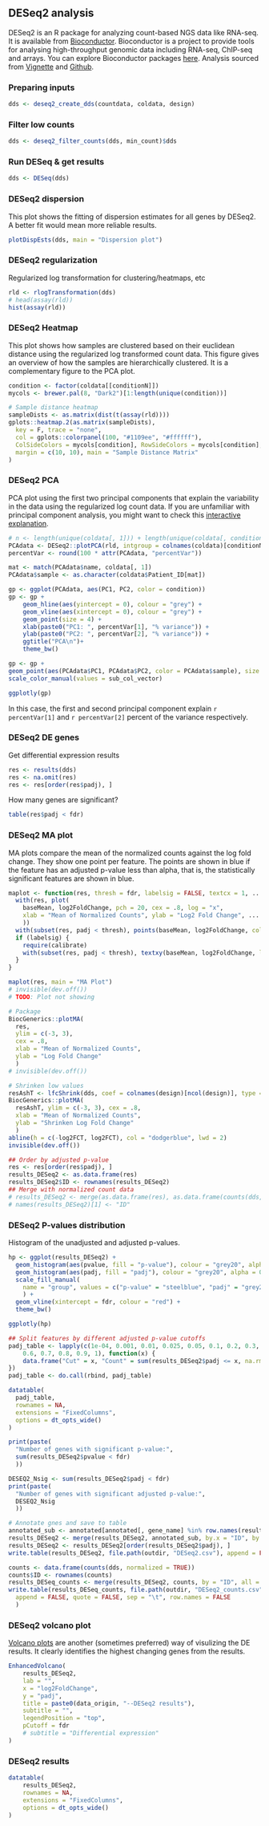 ## DESeq2 analysis

DESeq2 is an R package for analyzing count-based NGS data like RNA-seq. It is available 
from [Bioconductor](http://www.bioconductor.org/). Bioconductor is a project to provide tools for analysing 
high-throughput genomic data including RNA-seq, ChIP-seq and arrays. 
You can explore Bioconductor packages [here](http://www.bioconductor.org/packages/release/BiocViews.html#___Software).
Analysis sourced from 
[Vignette](http://bioconductor.org/packages/devel/bioc/vignettes/DESeq2/inst/doc/DESeq2.html#input-data) 
and [Github](https://gist.github.com/stephenturner/f60c1934405c127f09a6).

### Preparing inputs
```r
dds <- deseq2_create_dds(countdata, coldata, design)
```

### Filter low counts
```r
dds <- deseq2_filter_counts(dds, min_count)$dds
```

### Run DESeq & get results
```r
dds <- DESeq(dds)
```

### DESeq2 dispersion

This plot shows the fitting of dispersion estimates for all genes by DESeq2. A better fit would mean 
more reliable results.

```r
plotDispEsts(dds, main = "Dispersion plot")
```

### DESeq2 regularization

Regularized log transformation for clustering/heatmaps, etc

```r
rld <- rlogTransformation(dds)
# head(assay(rld))
hist(assay(rld))
```

### DESeq2 Heatmap

This plot shows how samples are clustered based on their euclidean distance using the regularized 
log transformed count data. This figure gives an overview of how the samples are hierarchically clustered. 
It is a complementary figure to the PCA plot.

```r
condition <- factor(coldata[[conditionN]])
mycols <- brewer.pal(8, "Dark2")[1:length(unique(condition))]

# Sample distance heatmap
sampleDists <- as.matrix(dist(t(assay(rld))))
gplots::heatmap.2(as.matrix(sampleDists),
  key = F, trace = "none",
  col = gplots::colorpanel(100, "#1109ee", "#ffffff"),
  ColSideColors = mycols[condition], RowSideColors = mycols[condition],
  margin = c(10, 10), main = "Sample Distance Matrix"
)
```

### DESeq2 PCA

PCA plot using the first two principal components that explain the variability in the data using the regularized 
log count data. If you are unfamiliar with principal component analysis, 
you might want to check this [interactive explanation](http://setosa.io/ev/principal-component-analysis/). 

```r
# n <- length(unique(coldata[, 1])) + length(unique(coldata[, conditionN]))
PCAdata <- DESeq2::plotPCA(rld, intgroup = colnames(coldata)[conditionN], returnData = TRUE)
percentVar <- round(100 * attr(PCAdata, "percentVar"))

mat <- match(PCAdata$name, coldata[, 1])
PCAdata$sample <- as.character(coldata$Patient_ID[mat])

gp <- ggplot(PCAdata, aes(PC1, PC2, color = condition))
gp <- gp +
    geom_hline(aes(yintercept = 0), colour = "grey") +
    geom_vline(aes(xintercept = 0), colour = "grey") +
    geom_point(size = 4) +
    xlab(paste0("PC1: ", percentVar[1], "% variance")) +
    ylab(paste0("PC2: ", percentVar[2], "% variance")) +
    ggtitle("PCA\n")+
    theme_bw()

gp <- gp +
geom_point(aes(PCAdata$PC1, PCAdata$PC2, color = PCAdata$sample), size = 2) +
scale_color_manual(values = sub_col_vector)

ggplotly(gp)
```

In this case, the first and second principal component 
explain `r percentVar[1]` and `r percentVar[2]` percent of the variance respectively.


### DESeq2 DE genes

Get differential expression results

```r
res <- results(dds)
res <- na.omit(res)
res <- res[order(res$padj), ]
```

How many genes are significant?

```r
table(res$padj < fdr)
```

### DESeq2 MA plot

MA plots compare the mean of the normalized counts against the log fold change. 
They show one point per feature. 
The points are shown in blue if the feature has an adjusted p-value less than alpha, 
that is, the statistically significant features are shown in blue.

```r
maplot <- function(res, thresh = fdr, labelsig = FALSE, textcx = 1, ...) {
  with(res, plot(
    baseMean, log2FoldChange, pch = 20, cex = .8, log = "x",
    xlab = "Mean of Normalized Counts", ylab = "Log2 Fold Change", ...
    ))
  with(subset(res, padj < thresh), points(baseMean, log2FoldChange, col = "blue", pch = 20, cex = 1))
  if (labelsig) {
    require(calibrate)
    with(subset(res, padj < thresh), textxy(baseMean, log2FoldChange, labs = Gene, cex = textcx, col = 2))
  }
}

maplot(res, main = "MA Plot")
# invisible(dev.off())
# TODO: Plot not showing

# Package
BiocGenerics::plotMA(
  res,
  ylim = c(-3, 3),
  cex = .8,
  xlab = "Mean of Normalized Counts",
  ylab = "Log Fold Change"
  )
# invisible(dev.off())

# Shrinken low values
resAshT <- lfcShrink(dds, coef = colnames(design)[ncol(design)], type = "apeglm")
BiocGenerics::plotMA(
  resAshT, ylim = c(-3, 3), cex = .8,
  xlab = "Mean of Normalized Counts",
  ylab = "Shrinken Log Fold Change"
  )
abline(h = c(-log2FCT, log2FCT), col = "dodgerblue", lwd = 2)
invisible(dev.off())
```

```r
## Order by adjusted p-value
res <- res[order(res$padj), ]
results_DESeq2 <- as.data.frame(res)
results_DESeq2$ID <- rownames(results_DESeq2)
## Merge with normalized count data
# results_DESeq2 <- merge(as.data.frame(res), as.data.frame(counts(dds, normalized = TRUE)), by = "row.names", sort = FALSE)
# names(results_DESeq2)[1] <- "ID"
```


### DESeq2 P-values distribution

Histogram of the unadjusted and adjusted p-values.


```r
hp <- ggplot(results_DESeq2) +
  geom_histogram(aes(pvalue, fill = "p-value"), colour = "grey20", alpha = 0.5, stat = "bin") +
  geom_histogram(aes(padj, fill = "padj"), colour = "grey20", alpha = 0.5, stat = "bin") +
  scale_fill_manual(
    name = "group", values = c("p-value" = "steelblue", "padj" = "grey20"), labels = c("a" = "p-value", "b" = "padj")
    ) +
  geom_vline(xintercept = fdr, colour = "red") +
  theme_bw()

ggplotly(hp)
```

```r
## Split features by different adjusted p-value cutoffs
padj_table <- lapply(c(1e-04, 0.001, 0.01, 0.025, 0.05, 0.1, 0.2, 0.3, 0.4, 0.5,
    0.6, 0.7, 0.8, 0.9, 1), function(x) {
    data.frame("Cut" = x, "Count" = sum(results_DESeq2$padj <= x, na.rm = TRUE))
})
padj_table <- do.call(rbind, padj_table)

datatable(
  padj_table,
  rownames = NA,
  extensions = "FixedColumns",
  options = dt_opts_wide()
)
```

```r
print(paste(
  "Number of genes with significant p-value:",
  sum(results_DESeq2$pvalue < fdr)
  ))

DESEQ2_Nsig <- sum(results_DESeq2$padj < fdr)
print(paste(
  "Number of genes with significant adjusted p-value:",
  DESEQ2_Nsig
  ))
```

```r
# Annotate gnes and save to table
annotated_sub <- annotated[annotated[, gene_name] %in% row.names(results_DESeq2), ]
results_DESeq2 <- merge(results_DESeq2, annotated_sub, by.x = "ID", by.y = gene_name, all = TRUE)
results_DESeq2 <- results_DESeq2[order(results_DESeq2$padj), ]
write.table(results_DESeq2, file.path(outdir, "DESeq2.csv"), append = FALSE, quote = FALSE, sep = "\t", row.names = FALSE)

counts <- data.frame(counts(dds, normalized = TRUE))
counts$ID <- rownames(counts)
results_DESeq_counts <- merge(results_DESeq2, counts, by = "ID", all = TRUE)
write.table(results_DESeq_counts, file.path(outdir, "DESeq2_counts.csv"),
  append = FALSE, quote = FALSE, sep = "\t", row.names = FALSE
  )
```

### DESeq2 volcano plot

[Volcano plots](https://en.wikipedia.org/wiki/Volcano_plot_(statistics)) are another (sometimes preferred) way of visulizing the DE results. 
It clearly identifies the highest changing genes from the results.

```r
EnhancedVolcano(
    results_DESeq2,
    lab = "",
    x = "log2FoldChange",
    y = "padj",
    title = paste0(data_origin, "--DESeq2 results"),
    subtitle = "",
    legendPosition = "top",
    pCutoff = fdr
    # subtitle = "Differential expression"
)
```

### DESeq2 results

```r
datatable(
    results_DESeq2,
    rownames = NA,
    extensions = "FixedColumns",
    options = dt_opts_wide()
)
```
